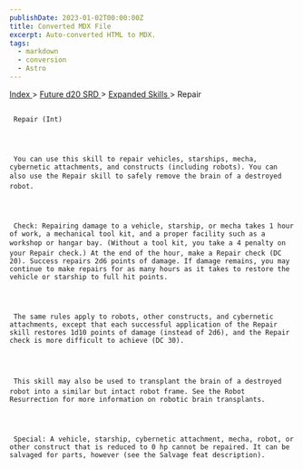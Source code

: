 ```yaml
---
publishDate: 2023-01-02T00:00:00Z
title: Converted MDX File
excerpt: Auto-converted HTML to MDX.
tags:
  - markdown
  - conversion
  - Astro
---
```


[
Index
](-index) >
[
Future d20 SRD
](future-d20-srd-index) >
[
Expanded Skills
](future-d20-srd-expanded-skills-index) > Repair

##

     Repair (Int)




     You can use this skill to repair vehicles, starships, mecha, cybernetic attachments, and constructs (including robots). You can also use the Repair skill to safely remove the brain of a destroyed robot.




     Check: Repairing damage to a vehicle, starship, or mecha takes 1 hour of work, a mechanical tool kit, and a proper facility such as a workshop or hangar bay. (Without a tool kit, you take a 4 penalty on your Repair check.) At the end of the hour, make a Repair check (DC 20). Success repairs 2d6 points of damage. If damage remains, you may continue to make repairs for as many hours as it takes to restore the vehicle or starship to full hit points.




     The same rules apply to robots, other constructs, and cybernetic attachments, except that each successful application of the Repair skill restores 1d10 points of damage (instead of 2d6), and the Repair check is more difficult to achieve (DC 30).




     This skill may also be used to transplant the brain of a destroyed robot into a similar but intact robot frame. See the Robot Resurrection for more information on robotic brain transplants.




     Special: A vehicle, starship, cybernetic attachment, mecha, robot, or other construct that is reduced to 0 hp cannot be repaired. It can be salvaged for parts, however (see the Salvage feat description).
